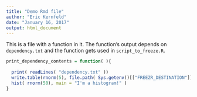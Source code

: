```yaml
---
title: "Demo Rmd file"
author: "Eric Kernfeld"
date: "January 16, 2017"
output: html_document
---
```


This is a file with a function in it. The function's output depends on `dependency.txt` and the function gets used in `script_to_freeze.R`.

```r
print_dependency_contents = function( ){
 
  print( readLines( "dependency.txt" ))
  write.table(rnorm(5), file.path( Sys.getenv()[["FREEZR_DESTINATION"]], "custom_user_output.txt" ) )
  hist( rnorm(50), main = "I'm a histogram!" )
}
```
